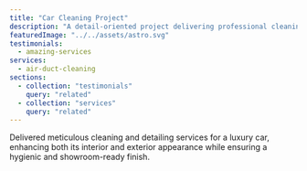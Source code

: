 ```yaml
---
title: "Car Cleaning Project"
description: "A detail-oriented project delivering professional cleaning and detailing for a luxury vehicle."
featuredImage: "../../assets/astro.svg"  
testimonials:
  - amazing-services
services:
  - air-duct-cleaning
sections:
  - collection: "testimonials"
    query: "related"
  - collection: "services"
    query: "related"
---
```

Delivered meticulous cleaning and detailing services for a luxury car, enhancing both its interior and exterior appearance while ensuring a hygienic and showroom-ready finish.
